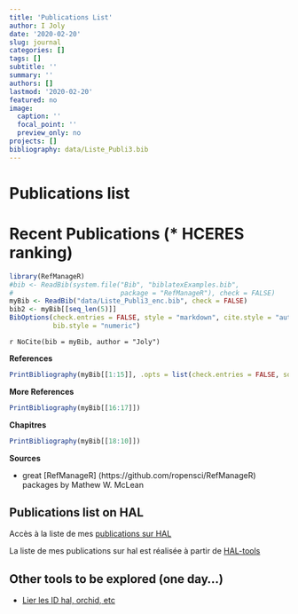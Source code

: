 ```yaml
---
title: 'Publications List'
author: I Joly
date: '2020-02-20'
slug: journal
categories: []
tags: []
subtitle: ''
summary: ''
authors: []
lastmod: '2020-02-20'
featured: no
image:
  caption: ''
  focal_point: ''
  preview_only: no
projects: []
bibliography: data/Liste_Publi3.bib 
---
```


# Publications list

# Recent Publications (* HCERES ranking)

```r
library(RefManageR)
#bib <- ReadBib(system.file("Bib", "biblatexExamples.bib", 
#                           package = "RefManageR"), check = FALSE)
myBib <- ReadBib("data/Liste_Publi3_enc.bib", check = FALSE)
bib2 <- myBib[[seq_len(5)]]
BibOptions(check.entries = FALSE, style = "markdown", cite.style = "authoryear",
           bib.style = "numeric")
```


`r NoCite(bib = myBib, author = "Joly")`


**References**

```r
PrintBibliography(myBib[[1:15]], .opts = list(check.entries = FALSE, sorting = "ydn"))
```

**More References**

```r
PrintBibliography(myBib[[16:17]])
```

**Chapitres**
```r
PrintBibliography(myBib[[18:10]])
```

**Sources**

- great [RefManageR] (https://github.com/ropensci/RefManageR) packages by Mathew W. McLean

## Publications list on HAL

Accès à la liste de mes [publications sur HAL]([HAL](https://haltools.archives-ouvertes.fr/Public/afficheRequetePubli.php?auteur_exp=iraga%C3%ABl+Joly&CB_auteur=oui&CB_titre=oui&CB_article=oui&langue=Anglais&tri_exp=annee_publi&tri_exp2=typdoc&tri_exp3=date_publi&ordre_aff=TA&Fen=Aff&css=../css/VisuRubriqueEncadre.css))

La liste de mes publications sur hal est réalisée à partir de [HAL-tools](https://haltools.archives-ouvertes.fr/)


## Other tools to be explored (one day...)

- [Lier les ID hal, orchid, etc](https://archibibscdf.hypotheses.org/997)


